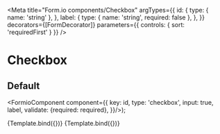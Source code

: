 
<Meta
  title="Form.io components/Checkbox"
  argTypes={{
    id: {
      type: { name: 'string' },
    },
    label: {
      type: { name: 'string', required: false },
    },
  }}
  decorators={[FormDecorator]}
  parameters={{
    controls: { sort: 'requiredFirst' }
  }}
/>

# Checkbox

## Default

  <FormioComponent component={{
      key: id,
      type: 'checkbox',
      input: true,
      label,
      validate: {required: required},
}}/>);

<Canvas>
  <Story name="Default" args={{ id: 'agree-terms', label: 'Ik ga akkoord met de voorwaarden'}}>
    {Template.bind({})}
  </Story>
  <Story name="Required" args={{ id: 'agree-terms', label: 'Ik ga akkoord met de voorwaarden', required: true}}>
    {Template.bind({})}
  </Story>
</Canvas>

<Props story="Default" />
